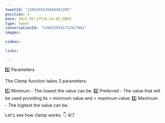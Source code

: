 ```yaml
---
tweetId: "1394355545650483205"
position: 4
date: 2021-05-17T18:14:02.000Z
type: tweet
conversationId: "1394355541711917062"
images:
  
videos:
  
links:
  
---
```

3️⃣ Parameters

The Clamp function takes 3 parameters:

1️⃣ Minimum - The lowest the value can be.
2️⃣ Preferred - The value that will be used providing its &gt; minimum value and &lt; maximum value.
3️⃣ Maximum - The highest the value can be.

Let's see how clamp works. 👇 4/7
